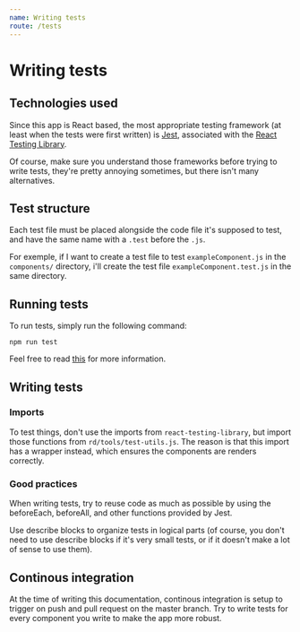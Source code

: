 ```yaml
---
name: Writing tests
route: /tests
---
```


# Writing tests

## Technologies used

Since this app is React based, the most appropriate testing framework (at least 
when the tests were first written) is [Jest](https://jestjs.io/), associated
with the 
[React Testing Library](https://testing-library.com/docs/react-testing-library/intro).

Of course, make sure you understand those frameworks before trying to write 
tests, they're pretty annoying sometimes, but there isn't many alternatives.

## Test structure

Each test file must be placed alongside the code file it's supposed to test, 
and have the same name with a `.test` before the `.js`.

For exemple, if I want to create a test file to test `exampleComponent.js` in 
the `components/` directory, i'll create the test file 
`exampleComponent.test.js` in the same directory.

## Running tests

To run tests, simply run the following command:

```
npm run test
```

Feel free to read [this](https://create-react-app.dev/docs/running-tests/) for
more information.

## Writing tests

### Imports

To test things, don't use the imports from `react-testing-library`, but import
those functions from `rd/tools/test-utils.js`. The reason is that this import
has a wrapper instead, which ensures the components are renders correctly.

### Good practices

When writing tests, try to reuse code as much as possible by using the
beforeEach, beforeAll, and other functions provided by Jest.

Use describe blocks to organize tests in logical parts (of course, you don't 
need to use describe blocks if it's very small tests, or if it doesn't make a 
lot of sense to use them).

## Continous integration

At the time of writing this documentation, continous integration is
setup to trigger on push and pull request on the master branch.
Try to write tests for every component you write to make the app more
robust.